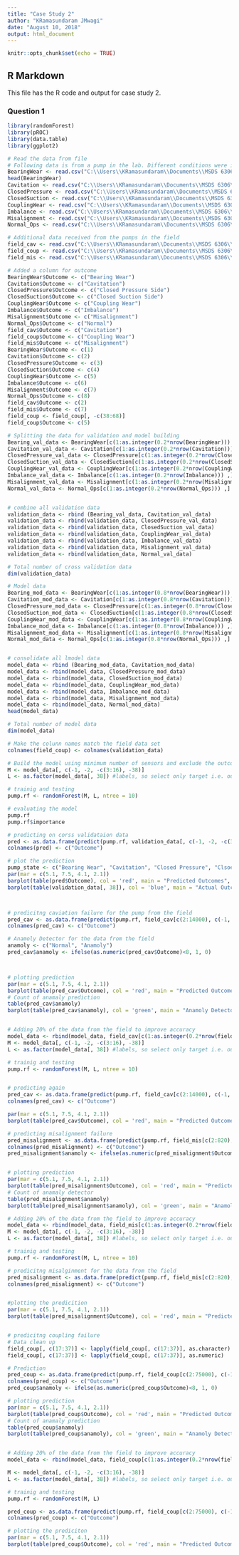 ---
title: "Case Study 2"
author: "KRamasundaram JMwagi"
date: "August 10, 2018"
output: html_document
---


```{r setup, include=FALSE}
knitr::opts_chunk$set(echo = TRUE)
```

## R Markdown
This file has the R code and output for case study 2.

### Question 1



```{r}
library(randomForest)
library(pROC)
library(data.table)
library(ggplot2)

# Read the data from file
# Following data is from a pump in the lab. Different conditions were induced and data was captured.
BearingWear <- read.csv("C:\\Users\\KRamasundaram\\Documents\\MSDS 6306\\Case Study 2\\Data Set\\Bearing_Wear.csv")
head(BearingWear)
Cavitation <- read.csv("C:\\Users\\KRamasundaram\\Documents\\MSDS 6306\\Case Study 2\\Data Set\\Cavitation.csv")
ClosedPressure <- read.csv("C:\\Users\\KRamasundaram\\Documents\\MSDS 6306\\Case Study 2\\Data Set\\Closed_pressure_side.csv")
ClosedSuction <- read.csv("C:\\Users\\KRamasundaram\\Documents\\MSDS 6306\\Case Study 2\\Data Set\\Closed_Suction_Side.csv")
CouplingWear <- read.csv("C:\\Users\\KRamasundaram\\Documents\\MSDS 6306\\Case Study 2\\Data Set\\Coupling_Wear.csv")
Imbalance <- read.csv("C:\\Users\\KRamasundaram\\Documents\\MSDS 6306\\Case Study 2\\Data Set\\Imbalance.csv")
Misalignment <- read.csv("C:\\Users\\KRamasundaram\\Documents\\MSDS 6306\\Case Study 2\\Data Set\\Misalignment.csv")
Normal_Ops <- read.csv("C:\\Users\\KRamasundaram\\Documents\\MSDS 6306\\Case Study 2\\Data Set\\Normal_Operation.csv")

# Additional data received from the pumps in the field
field_cav <- read.csv("C:\\Users\\KRamasundaram\\Documents\\MSDS 6306\\Case Study 2\\Data Set\\Cavitation_2.csv")
field_coup <- read.csv("C:\\Users\\KRamasundaram\\Documents\\MSDS 6306\\Case Study 2\\Data Set\\Coupling_Wear_4.csv")
field_mis <- read.csv("C:\\Users\\KRamasundaram\\Documents\\MSDS 6306\\Case Study 2\\Data Set\\Misalignment_2.csv")

# Added a column for outcome
BearingWear$Outcome <- c("Bearing Wear")
Cavitation$Outcome <- c("Cavitation")
ClosedPressure$Outcome <- c("Closed Pressure Side")
ClosedSuction$Outcome <- c("Closed Suction Side")
CouplingWear$Outcome <- c("Coupling Wear")
Imbalance$Outcome <- c("Imbalance")
Misalignment$Outcome <- c("Misalignment")
Normal_Ops$Outcome <- c("Normal")
field_cav$Outcome <- c("Cavitation")
field_coup$Outcome <- c("Coupling Wear")
field_mis$Outcome <- c("Misalignment")
BearingWear$Outcome <- c(1)
Cavitation$Outcome <- c(2)
ClosedPressure$Outcome <- c(3)
ClosedSuction$Outcome <- c(4)
CouplingWear$Outcome <- c(5)
Imbalance$Outcome <- c(6)
Misalignment$Outcome <- c(7)
Normal_Ops$Outcome <- c(8)
field_cav$Outcome <- c(2)
field_mis$Outcome <- c(7)
field_coup <- field_coup[, -c(38:68)]
field_coup$Outcome <- c(5)

# Splitting the data for validation and model building
Bearing_val_data <- BearingWear[c(1:as.integer(0.2*nrow(BearingWear))) ,]
Cavitation_val_data <- Cavitation[c(1:as.integer(0.2*nrow(Cavitation))) ,]
ClosedPressure_val_data <- ClosedPressure[c(1:as.integer(0.2*nrow(ClosedPressure))) ,]
ClosedSuction_val_data <- ClosedSuction[c(1:as.integer(0.2*nrow(ClosedSuction))) ,]
CouplingWear_val_data <- CouplingWear[c(1:as.integer(0.2*nrow(CouplingWear))) ,]
Imbalance_val_data <- Imbalance[c(1:as.integer(0.2*nrow(Imbalance))) ,]
Misalignment_val_data <- Misalignment[c(1:as.integer(0.2*nrow(Misalignment))) ,]
Normal_val_data <- Normal_Ops[c(1:as.integer(0.2*nrow(Normal_Ops))) ,]


# combine all validation data
validation_data <- rbind (Bearing_val_data, Cavitation_val_data)
validation_data <- rbind(validation_data, ClosedPressure_val_data)
validation_data <- rbind(validation_data, ClosedSuction_val_data)
validation_data <- rbind(validation_data, CouplingWear_val_data)
validation_data <- rbind(validation_data, Imbalance_val_data)
validation_data <- rbind(validation_data, Misalignment_val_data)
validation_data <- rbind(validation_data, Normal_val_data)

# Total number of cross validation data
dim(validation_data)

# Model data
Bearing_mod_data <- BearingWear[c(1:as.integer(0.8*nrow(BearingWear))) ,]
Cavitation_mod_data <- Cavitation[c(1:as.integer(0.8*nrow(Cavitation))) ,]
ClosedPressure_mod_data <- ClosedPressure[c(1:as.integer(0.8*nrow(ClosedPressure))) ,]
ClosedSuction_mod_data <- ClosedSuction[c(1:as.integer(0.8*nrow(ClosedSuction))) ,]
CouplingWear_mod_data <- CouplingWear[c(1:as.integer(0.8*nrow(CouplingWear))) ,]
Imbalance_mod_data <- Imbalance[c(1:as.integer(0.8*nrow(Imbalance))) ,]
Misalignment_mod_data <- Misalignment[c(1:as.integer(0.8*nrow(Misalignment))) ,]
Normal_mod_data <- Normal_Ops[c(1:as.integer(0.8*nrow(Normal_Ops))) ,]


# consolidate all lmodel data
model_data <- rbind (Bearing_mod_data, Cavitation_mod_data)
model_data <- rbind(model_data, ClosedPressure_mod_data)
model_data <- rbind(model_data, ClosedSuction_mod_data)
model_data <- rbind(model_data, CouplingWear_mod_data)
model_data <- rbind(model_data, Imbalance_mod_data)
model_data <- rbind(model_data, Misalignment_mod_data)
model_data <- rbind(model_data, Normal_mod_data)
head(model_data)

# Total number of model data
dim(model_data)

# Make the colunn names match the field data set
colnames(field_coup) <- colnames(validation_data)

# Build the model using minimum number of sensors and exclude the outcomes
M <- model_data[, c(-1, -2, -c(3:16), -38)] 
L <- as.factor(model_data[, 38]) #labels, so select only target i.e. outcome

# trainig and testing
pump.rf <- randomForest(M, L, ntree = 10)

# evaluating the model
pump.rf
pump.rf$importance

# predicting on corss validataion data
pred <- as.data.frame(predict(pump.rf, validation_data[, c(-1, -2, -c(3:16) -38)]))
colnames(pred) <- c("Outcome")

# plot the prediction
pump_state <- c("Bearing Wear", "Cavitation", "Closed Pressure", "Clsoed Suction", "Coupling Wear", "Imbalnce", "Misalignment", "Normal")
par(mar = c(5.1, 7.5, 4.1, 2.1))
barplot(table(pred$Outcome), col = 'red', main = "Predicted Outcomes", xlab = "Occurances", names.arg= pump_state, horiz = TRUE, las = 1)
barplot(table(validation_data[, 38]), col = 'blue', main = "Actual Outcomes", xlab = "Occurances", names.arg= pump_state, horiz = TRUE, las = 1)



# predicitng caviation failure for the pump from the field
pred_cav <- as.data.frame(predict(pump.rf, field_cav[c(2:14000), c(-1, -2, -(3:16),-38)]))
colnames(pred_cav) <- c("Outcome")

# Anamoly Detector for the data from the field
anamoly <- c("Normal", "Anamoly")
pred_cav$anamoly <- ifelse(as.numeric(pred_cav$Outcome)<8, 1, 0)



# plotting prediction
par(mar = c(5.1, 7.5, 4.1, 2.1))
barplot(table(pred_cav$Outcome), col = 'red', main = "Predicted Outcomes Using Lab Data For Cavitation", xlab = "Occurances", names.arg= pump_state, horiz = TRUE, las = 1)
# Count of anamaly prediction 
table(pred_cav$anamoly)
barplot(table(pred_cav$anamoly), col = 'green', main = "Anamoly Detector for Cavitation Data", names.arg = anamoly,  horiz = TRUE, las = 1)


# Adding 20% of the data from the field to improve accuracy
model_data <- rbind(model_data, field_cav[c(1:as.integer(0.2*nrow(field_cav))) ,])
M <- model_data[, c(-1, -2, -c(3:16), -38)] 
L <- as.factor(model_data[, 38]) #labels, so select only target i.e. outcome

# trainig and testing
pump.rf <- randomForest(M, L, ntree = 10)


# predicting again
pred_cav <- as.data.frame(predict(pump.rf, field_cav[c(2:14000), c(-1, -2, -(3:16),-38)]))
colnames(pred_cav) <- c("Outcome")

par(mar = c(5.1, 7.5, 4.1, 2.1))
barplot(table(pred_cav$Outcome), col = 'red', main = "Predicted Outcomes Adding 20% of Field Data to Model for Cavitation", xlab = "Occurances", names.arg= pump_state, horiz = TRUE, las = 1)

# predicting misalignment failure
pred_misalignment <- as.data.frame(predict(pump.rf, field_mis[c(2:820), c(-1, -2, -(3:16),-38)]))
colnames(pred_misalignment) <- c("Outcome")
pred_misalignment$anamoly <- ifelse(as.numeric(pred_misalignment$Outcome)<8, 1, 0)


# plotting prediction
par(mar = c(5.1, 7.5, 4.1, 2.1))
barplot(table(pred_misalignment$Outcome), col = 'red', main = "Predicted Outcomes Using Lab Data For Misalignment", xlab = "Occurances", names.arg= pump_state, horiz = TRUE, las = 1)
# Count of anamaly detector
table(pred_misalignment$anamoly)
barplot(table(pred_misalignment$anamoly), col = 'green', main = "Anamoly Detector for Misalignment Data", names.arg = anamoly,  horiz = TRUE, las = 1)

# Adding 20% of the data from the field to improve accuracy
model_data <- rbind(model_data, field_mis[c(1:as.integer(0.2*nrow(field_mis))) ,])
M <- model_data[, c(-1, -2, -c(3:16), -38)] 
L <- as.factor(model_data[, 38]) #labels, so select only target i.e. outcome

# trainig and testing
pump.rf <- randomForest(M, L, ntree = 10)

# predicitng misalginment for the data from the field
pred_misalignment <- as.data.frame(predict(pump.rf, field_mis[c(2:820), c(-1, -2, -(3:16),-38)]))
colnames(pred_misalignment) <- c("Outcome")


#plotting the predicition
par(mar = c(5.1, 7.5, 4.1, 2.1))
barplot(table(pred_misalignment$Outcome), col = 'red', main = "Predicted Outcomes After Adding 20% Field Data For Misalignment", xlab = "Occurances", names.arg= pump_state, horiz = TRUE, las = 1)


# predicitng coupling failure
# Data clean up
field_coup[, c(17:37)] <- lapply(field_coup[, c(17:37)], as.character)
field_coup[, c(17:37)] <- lapply(field_coup[, c(17:37)], as.numeric)

# Prediction
pred_coup <- as.data.frame(predict(pump.rf, field_coup[c(2:75000), c(-1, -2, -(3:16),-38)]))
colnames(pred_coup) <- c("Outcome")
pred_coup$anamoly <- ifelse(as.numeric(pred_coup$Outcome)<8, 1, 0)

# plotting prediction
par(mar = c(5.1, 7.5, 4.1, 2.1))
barplot(table(pred_coup$Outcome), col = 'red', main = "Predicted Outcomes Using Lab Data For Coupling Failure", xlab = "Occurances", names.arg= pump_state, horiz = TRUE, las = 1)
# Count of anamaly prediction 
table(pred_coup$anamoly)
barplot(table(pred_coup$anamoly), col = 'green', main = "Anamoly Detector for Coupling Data", names.arg = "Anamoly",  horiz = TRUE, las = 1)


# Adding 20% of the data from the field to improve accuracy
model_data <- rbind(model_data, field_coup[c(1:as.integer(0.2*nrow(field_coup))) ,])

M <- model_data[, c(-1, -2, -c(3:16), -38)] 
L <- as.factor(model_data[, 38]) #labels, so select only target i.e. outcome

# trainig and testing
pump.rf <- randomForest(M, L)

pred_coup <- as.data.frame(predict(pump.rf, field_coup[c(2:75000), c(-1, -2, -(3:16),-38)]))
colnames(pred_coup) <- c("Outcome")

# plotting the prediciton
par(mar = c(5.1, 7.5, 4.1, 2.1))
barplot(table(pred_coup$Outcome), col = 'red', main = "Predicted Outcomes After Adding 20% Field Data For Coupling Failure", xlab = "Occurances", names.arg= pump_state, horiz = TRUE, las = 1)


```